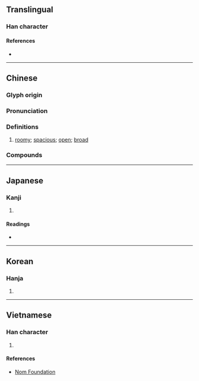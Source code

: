 {{character info/new}}
==Translingual==

===Han character===
{{Han char|rn=66|rad=攴|as=08|sn=12|four=98240|canj=FBOK,XFBOK|ids=⿰尚攵(GHTV),⿰尙攵(JK)}}

====References====
* {{Han ref|kx=0472.120|dkj=13246|dj=0825.010|hdz=21467.030|uh=655E|ud=25950|bh=B4AF|bd=46255}}

----

==Chinese==
{{zh-forms}}

===Glyph origin===
{{Han etym}}

===Pronunciation===
{{zh-pron
|m=chǎng
|c=cong2
|mn=qz,xm:chhióng/zz:chhiáng
|mc=y
|oc=y
|cat=a
}}

===Definitions===
{{zh-hanzi}}

# [[roomy]]; [[spacious]]; [[open]]; [[broad]]

===Compounds===
{{zh-der|宏敞|寬敞|嘴敞|張敞畫眉|幽敞|畫眉張敞|敞車|敞篷車|敞田|敞開兒|敞快|敞開|明淨敞亮|敞地|敞懷|欒櫨宏敞|敞口兒|敞笑兒|敞廳|敞亮|高冠敞袖|顯敞|開敞地|軒敞|高敞}}

----

==Japanese==

===Kanji===
{{ja-kanji|grade=|rs=攴08}}

# {{defn|lang=ja|sort=攴08}}

====Readings====
* {{ja-readings|goon=[[しょう]] (shō)|kanon=[[しょう]] (shō)|kun=[[たかい]] (takai), [[ほがらか]] (hogaraka)}}

----

==Korean==

===Hanja===
{{ko-hanja|hangeul=창|eumhun=|rv=chang|mr=ch'ang|y=chang}}

# {{defn|lang=ko|sort=攴08}}

----

==Vietnamese==

===Han character===
{{vi-readings|rs=攴08|hanviet=sưởng}}

# {{defn|lang=vi|sort=攴08}}

====References====
* [http://nomfoundation.org/common/nom_details.php?codepoint=655e Nom Foundation]